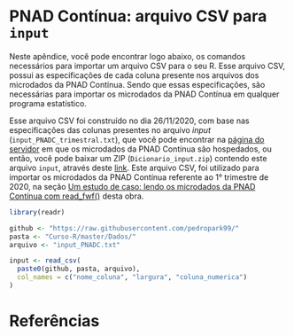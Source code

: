 

\appendix


# PNAD Contínua: arquivo CSV para `input` 
\label{sec:apendice_b}



Neste apêndice, você pode encontrar logo abaixo, os comandos necessários para importar um arquivo CSV para o seu R. Esse arquivo CSV, possui as especificações de cada coluna presente nos arquivos dos microdados da PNAD Contínua. Sendo que essas especificações, são necessárias para importar os microdados da PNAD Contínua em qualquer programa estatístico.

Esse arquivo CSV foi construído no dia 26/11/2020, com base nas especificações das colunas presentes no arquivo *input* (`input_PNADC_trimestral.txt`), que você pode encontrar na [página do servidor](ftp://ftp.ibge.gov.br/Trabalho_e_Rendimento/Pesquisa_Nacional_por_Amostra_de_Domicilios_continua/Trimestral/) em que os microdados da PNAD Contínua são hospedados, ou então, você pode baixar um ZIP (`Dicionario_input.zip`) contendo este arquivo `input`, através deste [link](https://www.ibge.gov.br/estatisticas/downloads-estatisticas.html?caminho=Trabalho_e_Rendimento/Pesquisa_Nacional_por_Amostra_de_Domicilios_continua/Trimestral/Microdados/Documentacao). Este arquivo CSV, foi utilizado para importar os microdados da PNAD Contínua referente ao 1° trimestre de 2020, na seção [Um estudo de caso: lendo os microdados da PNAD Contínua com read_fwf()](#sec:estudo_pnad_continua) desta obra.



```r
library(readr)

github <- "https://raw.githubusercontent.com/pedropark99/"
pasta <- "Curso-R/master/Dados/"
arquivo <- "input_PNADC.txt"

input <- read_csv(
  paste0(github, pasta, arquivo),
  col_names = c("nome_coluna", "largura", "coluna_numerica")
)
```

























\bibliographystyle{abntex2-alf}
# Referências {-}


